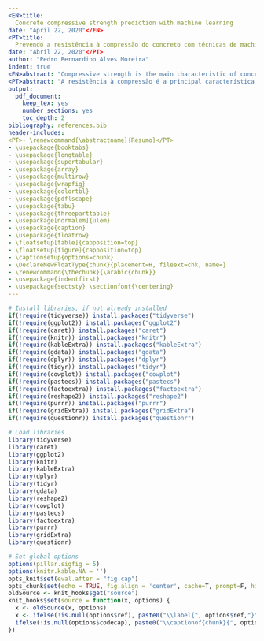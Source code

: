 ```yaml
---
<EN>title:
  Concrete compressive strength prediction with machine learning
date: "April 22, 2020"</EN>
<PT>title:
  Prevendo a resistência à compressão do concreto com técnicas de machine learning
date: "Abril 22, 2020"</PT>
author: "Pedro Bernardino Alves Moreira"
indent: true
<EN>abstract: "Compressive strength is the main characteristic of concrete. The correct prediction of this parameter means cost and time reduction. This work built predictive models for 6 different ages of concrete samples (3, 7, 14, 28, 56, and 100 days). A set of data obtained in previous studies was used, a total of 1030 samples, with 9 variables: compressive strength, age, and 7 ingredients (water, cement, fine aggregate, coarse aggregate, fly ash, blast furnace slag, and superplasticizers). Another 6 variables were added to represent the proportions of the main ingredients in each sample (water/cement, fine aggregate/cement, coarse aggregate/cement, fine aggregate/coarse aggregate, water/coarse aggregate, and water/fine aggregate). The predictive models were developed in *R* language, using the *caret* package with the *Parallel Random Forest* algorithm and repeated cross-validation technique to optimize the parameters. The results were satisfactory and compatible with other studies using the same data set. The most important model, 28 days old, obtained *RMSE* of 4.717. The 3-day model obtained the best result, *RMSE* of 3.310. The worst result was the 56-day model, with *RMSE* of 5.939. The work showed that the compressive strength of concrete can be predicted. The choice of creating a model for each age, instead of using age as a predictor, allowed to get compatible results with the available data at each age. It was a promising alternative since good results were achieved by training with just one algorithm. This work facilitates exploration and new efforts to predict the compressive strength of concrete, it can be replicated using different algorithms or the combination of several."</EN>
<PT>abstract: "A resistência à compressão é a principal característica do concreto. A previsão correta desse parâmetro significa redução de custo e tempo. Esse trabalho construiu modelos de previsão em 6 idades diferentes de amostras de concreto (3, 7, 14, 28, 56, e 100 dias). Foi utilizado um conjunto de dados obtido em estudos anteriores, um total de 1030 amostras, com 9 variáveis: resistência à compressão, idade e 7 ingredientes (água, cimento, agregado miúdo, agregado graúdo, cinza volante, escória granulada de alto forno e superplastificantes). Outras 6 variáveis foram adicionadas para representar as proporções dos principais ingredientes em cada amostra (água/cimento, agregado miúdo/cimento, agregado graúdo/cimento, agregado miúdo/agregado graúdo, água/agregado graúdo e água/agregado miúdo). Os modelos de previsão foram desenvolvidos em linguagem *R*, utilizando o pacote *caret* com o algoritmo *Parallel Random Forest* e técnica de validação cruzada repetida para otimização dos parâmetros. Os resultados foram satisfatórios e compatíveis com outros estudos utilizando o mesmo conjunto de dados. O modelo mais importante, de 28 dias, obteve *RMSE* de 4,717. O modelo de 3 dias obteve o melhor resultado, *RMSE* de 3,310. O pior resultado foi o modelo de 56 dias, com *RMSE* de 5,939. O trabalho mostrou que a resistência à compressão do concreto pode ser prevista. A escolha de criar um modelo para cada idade, ao invés de utilizar a idade como característica para previsão, permitiu chegar a resultados compatíveis com os dados disponíveis de cada idade. Foi uma alternativa promissora, visto que bons resultados foram atingidos treinando com apenas um algoritmo. Esse trabalho facilita a exploração e novos esforços para previsão da resistência à compressão do concreto, ele pode ser replicado utilizando diferentes algoritmos ou a combinação de diversos."</PT>
output:
  pdf_document:
    keep_tex: yes
    number_sections: yes
    toc_depth: 2
bibliography: references.bib
header-includes:
<PT>- \renewcommand{\abstractname}{Resumo}</PT>
- \usepackage{booktabs}
- \usepackage{longtable}
- \usepackage{supertabular}
- \usepackage{array}
- \usepackage{multirow}
- \usepackage{wrapfig}
- \usepackage{colortbl}
- \usepackage{pdflscape}
- \usepackage{tabu}
- \usepackage{threeparttable}
- \usepackage[normalem]{ulem}
- \usepackage{caption}
- \usepackage{floatrow}
- \floatsetup[table]{capposition=top}
- \floatsetup[figure]{capposition=top}
- \captionsetup{options=chunk}
- \DeclareNewFloatType{chunk}{placement=H, fileext=chk, name=}
- \renewcommand{\thechunk}{\arabic{chunk}}
- \usepackage{indentfirst}
- \usepackage{sectsty} \sectionfont{\centering}
---
```


```r
# Install libraries, if not already installed
if(!require(tidyverse)) install.packages("tidyverse")
if(!require(ggplot2)) install.packages("ggplot2")
if(!require(caret)) install.packages("caret")
if(!require(knitr)) install.packages("knitr")
if(!require(kableExtra)) install.packages("kableExtra")
if(!require(gdata)) install.packages("gdata")
if(!require(dplyr)) install.packages("dplyr")
if(!require(tidyr)) install.packages("tidyr")
if(!require(cowplot)) install.packages("cowplot")
if(!require(pastecs)) install.packages("pastecs")
if(!require(factoextra)) install.packages("factoextra")
if(!require(reshape2)) install.packages("reshape2")
if(!require(purrr)) install.packages("purrr")
if(!require(gridExtra)) install.packages("gridExtra")
if(!require(questionr)) install.packages("questionr")

# Load libraries
library(tidyverse)
library(caret)
library(ggplot2)
library(knitr)
library(kableExtra)
library(dplyr)
library(tidyr)
library(gdata)
library(reshape2)
library(cowplot)
library(pastecs)
library(factoextra)
library(purrr)
library(gridExtra)
library(questionr)

# Set global options
options(pillar.sigfig = 5)
options(knitr.kable.NA = '')
opts_knit$set(eval.after = "fig.cap")
opts_chunk$set(echo = TRUE, fig.align = 'center', cache=T, prompt=F, highlight=T )
oldSource <- knit_hooks$get("source")
knit_hooks$set(source = function(x, options) {
  x <- oldSource(x, options)
  x <- ifelse(!is.null(options$ref), paste0("\\label{", options$ref,"}", x), x)
  ifelse(!is.null(options$codecap), paste0("\\captionof{chunk}{", options$codecap,"}", x), x)
})
```

<PT>
\renewcommand{\figurename}{Figura}
\renewcommand{\tablename}{Tabela}
\renewcommand{\contentsname}{Sumário}
\renewcommand{\chunkname}{Código}
\renewcommand{\listfigurename}{Lista de figuras}
\renewcommand{\listtablename}{Lista de tabelas}
</PT>

\newpage

\tableofcontents

\newpage

\listoffigures

\listoftables

\newpage